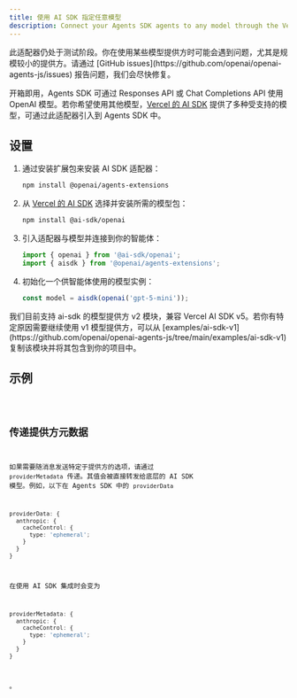 ```yaml
---
title: 使用 AI SDK 指定任意模型
description: Connect your Agents SDK agents to any model through the Vercel's AI SDK
---
```



<Aside type="caution">
  此适配器仍处于测试阶段。你在使用某些模型提供方时可能会遇到问题，尤其是规模较小的提供方。请通过
  [GitHub issues](https://github.com/openai/openai-agents-js/issues)
  报告问题，我们会尽快修复。
</Aside>

开箱即用，Agents SDK 可通过 Responses API 或 Chat Completions API 使用 OpenAI 模型。若你希望使用其他模型，[Vercel 的 AI SDK](https://sdk.vercel.ai/) 提供了多种受支持的模型，可通过此适配器引入到 Agents SDK 中。

## 设置

<Steps>

1. 通过安装扩展包来安装 AI SDK 适配器：

   ```bash
   npm install @openai/agents-extensions
   ```

2. 从 [Vercel 的 AI SDK](https://ai-sdk.dev/docs/foundations/providers-and-models) 选择并安装所需的模型包：

   ```bash
   npm install @ai-sdk/openai
   ```

3. 引入适配器与模型并连接到你的智能体：

   ```typescript
   import { openai } from '@ai-sdk/openai';
   import { aisdk } from '@openai/agents-extensions';
   ```

4. 初始化一个供智能体使用的模型实例：

   ```typescript
   const model = aisdk(openai('gpt-5-mini'));
   ```

</Steps>

<Aside type="caution">
  我们目前支持 ai-sdk 的模型提供方 v2 模块，兼容 Vercel AI SDK
  v5。若你有特定原因需要继续使用 v1 模型提供方，可以从
  [examples/ai-sdk-v1](https://github.com/openai/openai-agents-js/tree/main/examples/ai-sdk-v1)
  复制该模块并将其包含到你的项目中。
</Aside>

## 示例

<Code lang="typescript" code={aiSdkSetupExample} title="AI SDK 设置" />

## 传递提供方元数据

如果需要随消息发送特定于提供方的选项，请通过 `providerMetadata` 传递。其值会被直接转发给底层的 AI SDK 模型。例如，以下在 Agents SDK 中的 `providerData`

```ts
providerData: {
  anthropic: {
    cacheControl: {
      type: 'ephemeral';
    }
  }
}
```

在使用 AI SDK 集成时会变为

```ts
providerMetadata: {
  anthropic: {
    cacheControl: {
      type: 'ephemeral';
    }
  }
}
```

。
